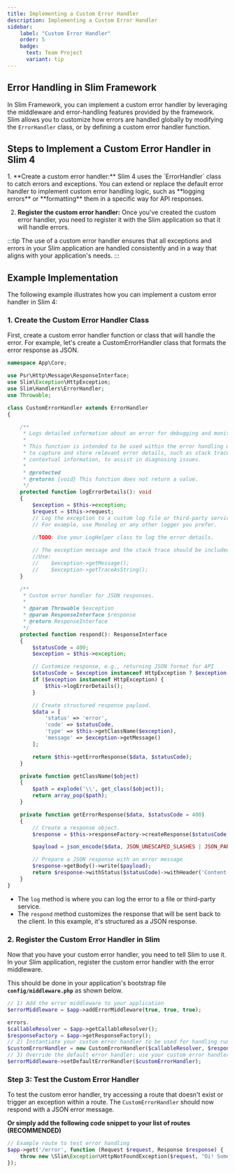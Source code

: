 ```yaml
---
title: Implementing a Custom Error Handler
description: Implementing a Custom Error Handler
sidebar:
    label: "Custom Error Handler"
    order: 5
    badge:
      text: Team Project
      variant: tip
---
```



## Error Handling in Slim Framework

In Slim Framework, you can implement a custom error handler by leveraging the middleware and error-handling features provided by the framework. Slim allows you to customize how errors are handled globally by modifying the `ErrorHandler` class, or by defining a custom error handler function.

## Steps to Implement a Custom Error Handler in Slim 4

<Steps>
1. **Create a custom error handler:**   Slim 4 uses the `ErrorHandler` class to catch errors and exceptions. You can extend or replace the default error handler to implement custom error handling logic, such as **logging errors** or **formatting** them in a specific way for API responses.

2. **Register the custom error handler:**
   Once you've created the custom error handler, you need to register it with the Slim application so that it will handle errors.
</Steps>

:::tip
The use of a custom error handler ensures that all exceptions and errors in your Slim application are handled consistently and in a way that aligns with your application's needs.
:::

## Example Implementation

The following example illustrates how you can implement a custom error handler in Slim 4:

### 1. Create the Custom Error Handler Class

First, create a custom error handler function or class that will handle the error. For example, let's create a CustomErrorHandler class that formats the error response as JSON.

```php title="Example of CustomErrorHandler class"
namespace App\Core;

use Psr\Http\Message\ResponseInterface;
use Slim\Exception\HttpException;
use Slim\Handlers\ErrorHandler;
use Throwable;

class CustomErrorHandler extends ErrorHandler
{

    /**
     * Logs detailed information about an error for debugging and monitoring purposes.
     *
     * This function is intended to be used within the error handling mechanism
     * to capture and store relevant error details, such as stack traces or
     * contextual information, to assist in diagnosing issues.
     *
     * @protected
     * @returns {void} This function does not return a value.
     */
    protected function logErrorDetails(): void
    {
        $exception = $this->exception;
        $request = $this->request;
        // Log the exception to a custom log file or third-party service
        // For example, use Monolog or any other logger you prefer.

        //TODO: Use your LogHelper class to log the error details.
        
        // The exception message and the stack trace should be included in the log record along with the request details:
        //Use:       
        //    $exception->getMessage();
        //    $exception->getTraceAsString();
    }

    /**
     * Custom error handler for JSON responses.
     *
     * @param Throwable $exception
     * @param ResponseInterface $response
     * @return ResponseInterface
     */
    protected function respond(): ResponseInterface
    {
        $statusCode = 400;
        $exception = $this->exception;

        // Customize response, e.g., returning JSON format for API
        $statusCode = $exception instanceof HttpException ? $exception->getCode() : 500;
        if ($exception instanceof HttpException) {
            $this->logErrorDetails();
        }

        // Create structured response payload.
        $data = [
            'status' => 'error',
            'code' => $statusCode,
            'type' => $this->getClassName($exception),
            'message' => $exception->getMessage()
        ];

        return $this->getErrorResponse($data, $statusCode);
    }

    private function getClassName($object)
    {
        $path = explode('\\', get_class($object));
        return array_pop($path);
    }

    private function getErrorResponse($data, $statusCode = 400)
    {
        // Create a response object.
        $response = $this->responseFactory->createResponse($statusCode)->withHeader("Content-type", "application/json");

        $payload = json_encode($data, JSON_UNESCAPED_SLASHES | JSON_PARTIAL_OUTPUT_ON_ERROR);

        // Prepare a JSON response with an error message
        $response->getBody()->write($payload);
        return $response->withStatus($statusCode)->withHeader('Content-Type', 'application/json');
    }
}
```
- The `log` method is where you can log the error to a file or third-party service.
- The `respond` method customizes the response that will be sent back to the client. In this example, it's structured as a JSON response.

### 2. Register the Custom Error Handler in Slim

Now that you have your custom error handler, you need to tell Slim to use it. 
In your Slim application, register the custom error handler with the error middleware.

This should be done in your application's bootstrap file **`config/middleware.php`** as shown below.

```php title="Registering the Custom Error Handler"
// 1) Add the error middleware to your application
$errorMiddleware = $app->addErrorMiddleware(true, true, true);

errors.
$callableResolver = $app->getCallableResolver();
$responseFactory = $app->getResponseFactory();
// 2) Instantiate your custom error handler to be used for handling runtime 
$customErrorHandler = new CustomErrorHandler($callableResolver, $responseFactory);
// 3) Override the default error handler: use your custom error handler instead.
$errorMiddleware->setDefaultErrorHandler($customErrorHandler);
```
### Step 3: Test the Custom Error Handler

To test the custom error handler, try accessing a route that doesn't exist or trigger an exception within a route. The `CustomErrorHandler` should now respond with a JSON error message.

**Or simply add the following code snippet to your list of routes (RECOMMENDED)**

```php title="Callback for testing error handling"   
// Example route to test error handling
$app->get('/error', function (Request $request, Response $response) {
    throw new \Slim\Exception\HttpNotFoundException($request, "Oi! Something went wrong");
});
```    
